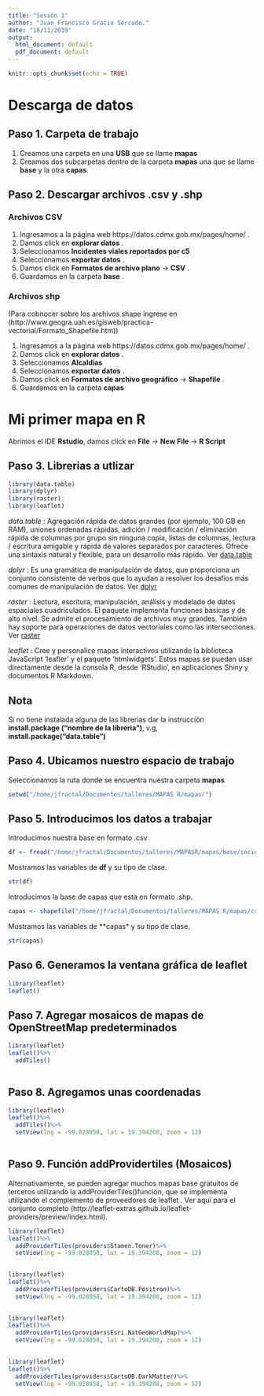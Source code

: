 ```yaml
---
title: "Sesión 1"
author: "Juan Francisco Gracia Sercado."
date: "18/11/2019"
output:
  html_document: default
  pdf_document: default
---
```


```r
knitr::opts_chunk$set(echo = TRUE)
```

# Descarga de datos



## Paso 1. Carpeta de trabajo
1. Creamos una carpeta en una **USB** que se llame **mapas**
2. Creamos dos subcarpetas dentro de la carpeta **mapas** una que se llame **base** y la otra **capas**.

## Paso 2. Descargar archivos .csv y .shp 
### Archivos **CSV**
1. Ingresamos a la página web https://datos.cdmx.gob.mx/pages/home/ .
2. Damos click en **explorar datos** .
3. Seleccionamos **Incidentes viales reportados por c5**
4. Seleccionamos **exportar datos** .
5. Damos click en **Formatos de archivo plano** -> **CSV** .
6. Guardamos en la carpeta **base** .

### Archivos **shp**

(Para cobnocer sobre los archivos shape ingrese en (http://www.geogra.uah.es/gisweb/practica-vectorial/Formato_Shapefile.htm))

1. Ingresamos a la página web https://datos.cdmx.gob.mx/pages/home/ .
2. Damos click en **explorar datos** .
3. Seleccionamos **Alcaldias**
4. Seleccionamos **exportar datos** .
5. Damos click en **Formatos de archivo geográfico** -> **Shapefile** .
6. Guardamos en la carpeta **capas**


# Mi primer mapa en R
Abrimos el IDE **Rstudio**, damos click en **File** -> **New File** -> **R Script**

## Paso 3. Librerias a utlizar

```r
library(data.table) 
library(dplyr)
library(raster): 
library(leaflet)
```

*data.table* : Agregación rápida de datos grandes (por ejemplo, 100 GB en RAM), uniones ordenadas rápidas, adición / modificación / eliminación rápida de columnas por grupo sin ninguna copia, listas de columnas, lectura / escritura amigable y rápida de valores separados por caracteres. Ofrece una sintaxis natural y flexible, para un desarrollo más rápido. Ver [data.table](https://cran.r-project.org/web/packages/data.table/index.html)

*dplyr* : Es una gramática de manipulación de datos, que proporciona un conjunto consistente de verbos que lo ayudan a resolver los desafíos más comunes de manipulación de datos. Ver [dplyr](https://www.rdocumentation.org/packages/dplyr/versions/0.7.8)

*raster* : Lectura, escritura, manipulación, análisis y modelado de datos espaciales cuadriculados. El paquete implementa funciones básicas y de alto nivel. Se admite el procesamiento de archivos muy grandes. También hay soporte para operaciones de datos vectoriales como las intersecciones. Ver [raster](https://cran.r-project.org/web/packages/raster/index.html)

*leaflet* : Cree y personalice mapas interactivos utilizando la biblioteca JavaScript 'leafler' y el paquete 'htmlwidgets'. Estos mapas se pueden usar directamente desde la consola R, desde 'RStudio', en aplicaciones Shiny y documentos R Markdown.

## Nota
Si no tiene instalada alguna de las librerias dar la instrucción **install.package ("nombre de la libreria")**, v.g, **install.package("data.table")**


## Paso 4. Ubicamos nuestro espacio de trabajo

Seleccionamos la ruta donde se encuentra nuestra carpeta **mapas**
```r
setwd("/home/jfractal/Documentos/talleres/MAPAS R/mapas/")
```

## Paso 5. Introducimos los datos a trabajar

Introducimos nuestra base en formato .csv
```r
df <- fread("/home/jfractal/Documentos/talleres/MAPASR/mapas/base/incidentes-viales-c5.csv")
```

Mostramos las variables de **df** y su tipo de clase.
```r
str(df) 
```

Introducimos la base de capas que esta en formato .shp.

```r
capas <- shapefile("/home/jfractal/Documentos/talleres/MAPAS R/mapas/capas/alcaldias/alcaldias.shp")
```

Mostramos las variables de **capas* y su tipo de clase.
```r
str(capas)

```

## Paso 6. Generamos la ventana gráfica de leaflet
```r
library(leaflet)
leaflet()
```
## Paso 7. Agregar mosaicos de mapas de OpenStreetMap predeterminados
```r
library(leaflet)
leaflet()%>%
  addTiles()
    
```
## Paso 8. Agregamos unas coordenadas 

```r
library(leaflet)
leaflet()%>%
  addTiles()%>%
  setView(lng = -99.028858, lat = 19.394208, zoom = 12)
  
```

## Paso 9. Función **addProvidertiles** (Mosaicos)

Alternativamente, se pueden agregar muchos mapas base gratuitos de terceros utilizando la addProviderTiles()función, que se implementa utilizando el complemento de proveedores de leaflet . Ver aquí para el conjunto completo (http://leaflet-extras.github.io/leaflet-providers/preview/index.html).


```r
library(leaflet)
leaflet()%>%
  addProviderTiles(providers$Stamen.Toner)%>%
  setView(lng = -99.028858, lat = 19.394208, zoom = 12)
  
```

```r
library(leaflet)
leaflet()%>%
  addProviderTiles(providers$CartoDB.Positron)%>%
  setView(lng = -99.028858, lat = 19.394208, zoom = 12)
  
```


```r
library(leaflet)
leaflet()%>%
  addProviderTiles(providers$Esri.NatGeoWorldMap)%>%
  setView(lng = -99.028858, lat = 19.394208, zoom = 12)
  
```



```r
library(leaflet)
leaflet()%>%
  addProviderTiles(providers$CartoDB.DarkMatter)%>%
  setView(lng = -99.028858, lat = 19.394208, zoom = 12)
  
```